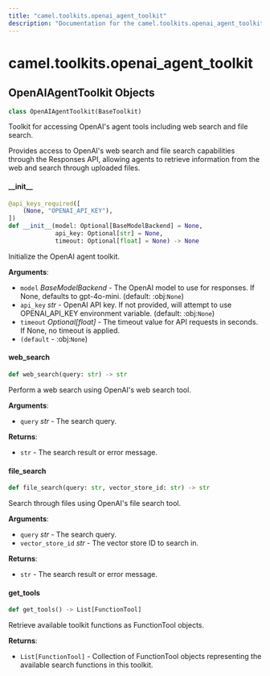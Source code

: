 ```yaml
---
title: "camel.toolkits.openai_agent_toolkit"
description: "Documentation for the camel.toolkits.openai_agent_toolkit module"
---
```


<a id="camel.toolkits.openai_agent_toolkit"></a>

# camel.toolkits.openai\_agent\_toolkit

<a id="camel.toolkits.openai_agent_toolkit.OpenAIAgentToolkit"></a>

## OpenAIAgentToolkit Objects

```python
class OpenAIAgentToolkit(BaseToolkit)
```

Toolkit for accessing OpenAI's agent tools including web search and
file search.

Provides access to OpenAI's web search and file search capabilities
through the Responses API, allowing agents to retrieve information from
the web and search through uploaded files.

<a id="camel.toolkits.openai_agent_toolkit.OpenAIAgentToolkit.__init__"></a>

#### \_\_init\_\_

```python
@api_keys_required([
    (None, "OPENAI_API_KEY"),
])
def __init__(model: Optional[BaseModelBackend] = None,
             api_key: Optional[str] = None,
             timeout: Optional[float] = None) -> None
```

Initialize the OpenAI agent toolkit.

**Arguments**:

- `model` _BaseModelBackend_ - The OpenAI model to use for responses.
  If None, defaults to gpt-4o-mini. (default: :obj:`None`)
- `api_key` _str_ - OpenAI API key. If not provided, will attempt to
  use OPENAI_API_KEY environment variable. (default: :obj:`None`)
- `timeout` _Optional[float]_ - The timeout value for API requests
  in seconds. If None, no timeout is applied.
- `(default` - :obj:`None`)

<a id="camel.toolkits.openai_agent_toolkit.OpenAIAgentToolkit.web_search"></a>

#### web\_search

```python
def web_search(query: str) -> str
```

Perform a web search using OpenAI's web search tool.

**Arguments**:

- `query` _str_ - The search query.
  

**Returns**:

- `str` - The search result or error message.

<a id="camel.toolkits.openai_agent_toolkit.OpenAIAgentToolkit.file_search"></a>

#### file\_search

```python
def file_search(query: str, vector_store_id: str) -> str
```

Search through files using OpenAI's file search tool.

**Arguments**:

- `query` _str_ - The search query.
- `vector_store_id` _str_ - The vector store ID to search in.
  

**Returns**:

- `str` - The search result or error message.

<a id="camel.toolkits.openai_agent_toolkit.OpenAIAgentToolkit.get_tools"></a>

#### get\_tools

```python
def get_tools() -> List[FunctionTool]
```

Retrieve available toolkit functions as FunctionTool objects.

**Returns**:

- `List[FunctionTool]` - Collection of FunctionTool objects representing
  the available search functions in this toolkit.

